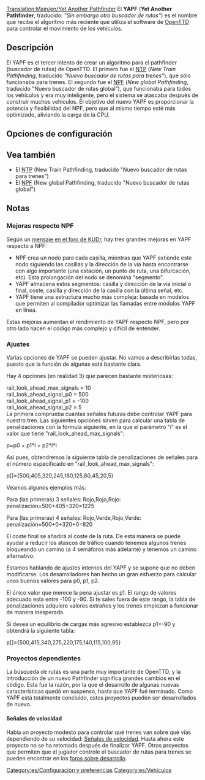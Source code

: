 [[Translation:Main/en/Yet Another Pathfinder]]
El '''YAPF''' ('''Yet Another Pathfinder''', traducido: ''"Sin embargo otro buscador de rutas"'') es el nombre que recibe el algoritmo más reciente que utiliza el software de [[Main/es/OpenTTD|OpenTTD]] para controlar el movimiento de los vehículos.

== Descripción ==
El YAPF es el tercer intento de crear un algoritmo para el pathfinder (buscador de rutas) de OpenTTD.
El primero fue el [[Main/es/NTP|NTP]] (''New Train Pathfinding'', traducido ''"Nuevo buscador de rutas para trenes"''), que sólo funcionaba para trenes.
El segundo fue el [[Main/es/NPF|NPF]] (''New global Pathfinding'', traducido "Nuevo buscador de rutas global"), que funcionaba para todos los vehículos y era muy inteligente, pero el sistema se atascaba después de construir muchos vehículos. El objetivo del nuevo YAPF es proporcionar la potencia y flexibilidad del NPF, pero que al mismo tiempo esté más optimizado, aliviando la carga de la CPU.

== Opciones de configuración ==
{{es/Ampliar|Debería desarrollarse la configuración}}

== Vea también ==
* El [[Main/es/NTP|NTP]] (New Train Pathfinding, traducido "Nuevo buscador de rutas para trenes")
* El [[Main/es/NPF|NPF]] (New global Pathfinding, traducido "Nuevo buscador de rutas global")

== Notas ==
{{es/Nota|El resto de este artículo está pensado para desarrolladores.}}

=== Mejoras respecto NPF ===
Según un [http://www.tt-forums.net/viewtopic.php?t=32774 mensaje en el foro de KUDr], hay tres grandes mejoras en YAPF respecto a NPF:
*NPF crea un nodo para cada casilla, mientras que YAPF extiende este nodo siguiendo las casillas y la dirección de la vía hasta encontrarse con algo importante (una estación, un punto de ruta, una bifurcación, etc). Esta prolongación del nodo se denomina "segmento".
*YAPF almacena estos segmentos: casilla y dirección de la vía inicial o final, coste, casilla y dirección de la casilla con la última señal, etc.
*YAPF tiene una estructura mucho más compleja: basada en modelos que permiten al compilador optimizar las llamadas entre módulos YAPF en línea.

Estas mejoras aumentan el rendimiento de YAPF respecto NPF, pero por otro lado hacen el código más complejo y difícil de entender.

=== Ajustes ===

Varias opciones de YAPF se pueden ajustar. No vamos a describirlas todas, puesto que la función de algunas está bastante clara.

Hay 4 opciones (en realidad 3) que parecen bastante misteriosas:

rail_look_ahead_max_signals = 10<br>
rail_look_ahead_signal_p0 = 500<br>
rail_look_ahead_signal_p1 = -100<br>
rail_look_ahead_signal_p2 = 5<br>

La primera comprueba cuántas señales futuras debe controlar YAPF para nuestro tren. Las siguientes opciones sirven para calcular una tabla de penalizaciones con la fórmula siguiente, en la que el parámetro "i" es el valor que tiene "rail_look_ahead_max_signals":

p=p0 + p1*i + p2*i*i

Así pues, obtendremos la siguiente tabla de penalizaciones de señales para el número especificado en "rail_look_ahead_max_signals":

p[]={500,405,320,245,180,125,80,45,20,5}

Veamos algunos ejemplos más:

Para (las primeras) 3 señales: Rojo,Rojo,Rojo: penalización=500+405+320=1225

Para (las primeras) 4 señales: Rojo,Verde,Rojo,Verde: penalización=500+0+320+0=820

El coste final se añadirá al coste de la ruta. De esta manera se puede ayudar a reducir los atascos de tráfico cuando tenemos algunos trenes bloqueando un camino (a 4 semáforos más adelante) y tenemos un camino alternativo.

Estamos hablando de ajustes internos del YAPF y se supone que no deben modificarse. Los desarrolladores han hecho un gran esfuerzo para calcular unos buenos valores para p0, p1, p2.

El único valor que merece la pena ajustar es p1. El rango de valores adecuado esta entre -100 y -90. Si te sales fuera de este rango, la tabla de penalizaciones adquiere valores extraños y los trenes empiezan a funcionar de manera inesperada.

Si desea un equilibrio de cargas más agresivo establezca p1=-90 y obtendrá la siguiente tabla:

p[]={500,415,340,275,220,175,140,115,100,95}

=== Proyectos dependientes ===
La búsqueda de rutas es una parte muy importante de OpenTTD, y la introducción de un nuevo Pathfinder significa grandes cambios en el código. Esta fue la razón, por la que el desarrollo de algunas nuevas características quedó en suspenso, hasta que YAPF fué terminado. Como YAPF está totalmente concluido, estos proyectos pueden ser desarrollados de nuevo.

==== Señales de velocidad====
Había un proyecto modesto para controlar qué trenes van sobre qué vías dependiendo de su velocidad: [[Main/es/Señales de velocidad|Señales de velocidad]]. Hasta ahora este proyecto no se ha retomado después de finalizar YAPF. Otros proyectos que permiten que el jugador controle el buscador de rutas para trenes se pueden encontrar en los [http://www.tt-forums.net/viewforum.php?f=33 foros sobre desarrollo].

[[Category:es/Configuración y preferencias]]
[[Category:es/Vehículos]]